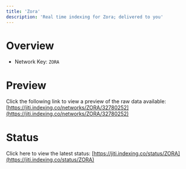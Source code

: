 ```yaml
---
title: 'Zora'
description: 'Real time indexing for Zora; delivered to you'
---
```


# Overview
- Network Key: `ZORA`

# Preview
Click the following link to view a preview of the raw data available: [https://jiti.indexing.co/networks/ZORA/32780252](https://jiti.indexing.co/networks/ZORA/32780252)

# Status
Click here to view the latest status: [https://jiti.indexing.co/status/ZORA](https://jiti.indexing.co/status/ZORA)

